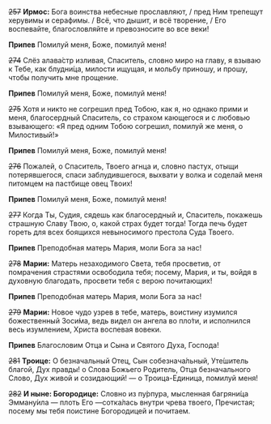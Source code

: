 ~~257~~ **Ирмос:** Бога воинства небесные прославляют, / пред Ним трепещут херувимы и серафимы. / Всё, что дышит, и всё творение, / Его воспевайте, благословляйте и превозносите во все веки!

**Припев** Помилуй меня, Боже, помилуй меня!

~~274~~ Слёз алава́стр изливая, Спаситель, словно миро на главу, я взываю к Тебе, как блудни́ца, милости ищущая, и мольбу приношу, и прошу, чтобы получить мне прощение.

**Припев** Помилуй меня, Боже, помилуй меня!

~~275~~ Хотя и никто не согрешил пред Тобою, как я, но однако прими и меня, благосердный Спаситель, со страхом кающегося и с любовью взывающего: «Я пред одним Тобою согрешил, помилуй же меня, о Милостивый!»

**Припев** Помилуй меня, Боже, помилуй меня!

~~276~~ Пожалей, о Спаситель, Твоего агнца и, словно пастух, отыщи потерявшегося, спаси заблудившегося, выхвати у волка и соделай меня питомцем на пастбище овец Твоих!

**Припев** Помилуй меня, Боже, помилуй меня!

~~277~~ Когда Ты, Судия, сядешь как благосердный и, Спаситель, покажешь страшную Славу Твою, о, какой страх будет тогда! Тогда печь будет гореть для всех боящихся невыносимого престола Суда Твоего.

**Припев** Преподобная матерь Мария, моли Бога за нас!

~~278~~ **Марии:** Матерь незаходимого Света, тебя просветив, от помрачения страстями освободила тебя; посему, Мария, и ты, войдя в духовную благодать, просвети тебя с верою почитающих!

**Припев** Преподобная матерь Мария, моли Бога за нас!

~~279~~ **Марии:** Новое чудо узрев в тебе, матерь, воистину изумился божественный Зоси́ма, ведь видел он ангела во пло́ти, и исполнился весь изумлением, Христа воспевая вовеки.

**Припев** Благословим Отца и Сына и Святого Духа, Господа!

~~281~~ **Троице:** О безначальный Отец, Сын собезнача́льный, Уте́шитель благой, Дух правды! о Слова Божьего Родитель, Отца безначального Слово, Дух живой и созидающий! — о Троица-Единица, помилуй меня!

~~282~~ **И ныне: Богородице:** Словно из пу́рпура, мысленная багряни́ца Эмману́ила — плоть Его —сотка́лась внутри чрева твоего, Пречистая; посему мы тебя поистине Богородицей и почитаем.
